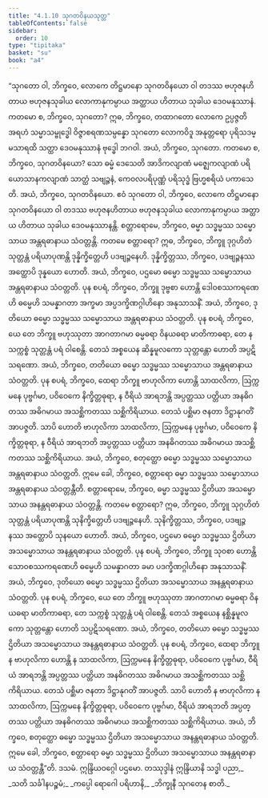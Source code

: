 ```yaml
---
title: "4.1.10 သုဂတဝိနယသုတ္တ"
tableOfContents: false
sidebar:
  order: 10
type: "tipitaka"
basket: "su"
book: "a4"
---
```



<DynamicBreadcrumb />

<Division number="160" book="a4" e="ch" v="15" p="464">

<Paragraph number="940" book="a4">
“သုဂတော ဝါ, ဘိက္ခဝေ, လောကေ တိဋ္ဌမာနော သုဂတဝိနယော ဝါ တဒဿ ဗဟုဇနဟိတာယ ဗဟုဇနသုခါယ လောကာနုကမ္ပာယ အတ္ထာယ ဟိတာယ သုခါယ ဒေဝမနုဿာနံ.
</Paragraph>

<Paragraph number="941" book="a4">
ကတမော စ, ဘိက္ခဝေ, သုဂတော? ဣဓ, ဘိက္ခဝေ, တထာဂတော လောကေ ဥပ္ပဇ္ဇတိ အရဟံ သမ္မာသမ္ဗုဒ္ဓေါ ဝိဇ္ဇာစရဏသမ္ပန္နော သုဂတော လောကဝိဒူ အနုတ္တရော ပုရိသဒမ္မသာရထိ သတ္ထာ ဒေဝမနုဿာနံ ဗုဒ္ဓေါ ဘဂဝါ. အယံ, ဘိက္ခဝေ, သုဂတော.
</Paragraph>

<Paragraph number="942" book="a4">
ကတမော စ, ဘိက္ခဝေ, သုဂတဝိနယော? သော ဓမ္မံ ဒေသေတိ အာဒိကလျာဏံ မဇ္ဈေကလျာဏံ ပရိယောသာနကလျာဏံ သာတ္ထံ သဗျဉ္ဇနံ, ကေဝလပရိပုဏ္ဏံ ပရိသုဒ္ဓံ ဗြဟ္မစရိယံ ပကာသေတိ. အယံ, ဘိက္ခဝေ, သုဂတဝိနယော. ဧဝံ သုဂတော ဝါ, ဘိက္ခဝေ, လောကေ တိဋ္ဌမာနော သုဂတဝိနယော ဝါ တဒဿ ဗဟုဇနဟိတာယ ဗဟုဇနသုခါယ လောကာနုကမ္ပာယ အတ္ထာယ ဟိတာယ သုခါယ ဒေဝမနုဿာနန္တိ.
</Paragraph>

<Paragraph number="943" book="a4">
စတ္တာရောမေ, ဘိက္ခဝေ, ဓမ္မာ သဒ္ဓမ္မဿ သမ္မောသာယ အန္တရဓာနာယ သံဝတ္တန္တိ. ကတမေ စတ္တာရော? ဣဓ, ဘိက္ခဝေ, ဘိက္ခူ ဒုဂ္ဂဟိတံ သုတ္တန္တံ ပရိယာပုဏန္တိ ဒုန္နိက္ခိတ္တေဟိ ပဒဗျဉ္ဇနေဟိ. ဒုန္နိက္ခိတ္တဿ, ဘိက္ခဝေ, ပဒဗျဉ္ဇနဿ အတ္ထောပိ ဒုန္နယော ဟောတိ. အယံ, ဘိက္ခဝေ, ပဌမော ဓမ္မော သဒ္ဓမ္မဿ သမ္မောသာယ အန္တရဓာနာယ သံဝတ္တတိ.
</Paragraph>

<Paragraph number="944" book="a4">
ပုန စပရံ, ဘိက္ခဝေ, ဘိက္ခူ ဒုဗ္ဗစာ ဟောန္တိ ဒေါဝစဿကရဏေဟိ ဓမ္မေဟိ သမန္နာဂတာ အက္ခမာ အပ္ပဒက္ခိဏဂ္ဂါဟိနော အနုသာသနိံ. အယံ, ဘိက္ခဝေ, ဒုတိယော ဓမ္မော သဒ္ဓမ္မဿ သမ္မောသာယ အန္တရဓာနာယ သံဝတ္တတိ.
</Paragraph>

<Paragraph number="945" book="a4">
ပုန စပရံ, ဘိက္ခဝေ, ယေ တေ ဘိက္ခူ ဗဟုဿုတာ အာဂတာဂမာ ဓမ္မဓရာ ဝိနယဓရာ မာတိကာဓရာ, တေ န သက္ကစ္စံ သုတ္တန္တံ ပရံ ဝါစေန္တိ. တေသံ အစ္စယေန ဆိန္နမူလကော သုတ္တန္တော ဟောတိ အပ္ပဋိသရဏော. အယံ, ဘိက္ခဝေ, တတိယော ဓမ္မော သဒ္ဓမ္မဿ သမ္မောသာယ အန္တရဓာနာယ သံဝတ္တတိ.
</Paragraph>

<Paragraph number="946" book="a4">
ပုန စပရံ, ဘိက္ခဝေ, ထေရာ ဘိက္ခူ ဗာဟုလိကာ ဟောန္တိ သာထလိကာ, ဩက္ကမနေ ပုဗ္ဗင်္ဂမာ, ပဝိဝေကေ နိက္ခိတ္တဓုရာ, န ဝီရိယံ အာရဘန္တိ အပ္ပတ္တဿ ပတ္တိယာ အနဓိဂတဿ အဓိဂမာယ အသစ္ဆိကတဿ သစ္ဆိကိရိယာယ. တေသံ ပစ္ဆိမာ ဇနတာ ဒိဋ္ဌာနုဂတိံ အာပဇ္ဇတိ. သာပိ ဟောတိ ဗာဟုလိကာ သာထလိကာ, ဩက္ကမနေ ပုဗ္ဗင်္ဂမာ, ပဝိဝေကေ နိက္ခိတ္တဓုရာ, န ဝီရိယံ အာရဘတိ အပ္ပတ္တဿ ပတ္တိယာ အနဓိဂတဿ အဓိဂမာယ အသစ္ဆိကတဿ သစ္ဆိကိရိယာယ. အယံ, ဘိက္ခဝေ, စတုတ္ထော ဓမ္မော သဒ္ဓမ္မဿ သမ္မောသာယ အန္တရဓာနာယ သံဝတ္တတိ. ဣမေ ခေါ, ဘိက္ခဝေ, စတ္တာရော ဓမ္မာ သဒ္ဓမ္မဿ သမ္မောသာယ အန္တရဓာနာယ သံဝတ္တန္တီတိ.
</Paragraph>

<Paragraph number="947" book="a4">
စတ္တာရောမေ, ဘိက္ခဝေ, ဓမ္မာ သဒ္ဓမ္မဿ ဌိတိယာ အသမ္မောသာယ အနန္တရဓာနာယ သံဝတ္တန္တိ. ကတမေ စတ္တာရော? ဣဓ, ဘိက္ခဝေ, ဘိက္ခူ သုဂ္ဂဟိတံ သုတ္တန္တံ ပရိယာပုဏန္တိ သုနိက္ခိတ္တေဟိ ပဒဗျဉ္ဇနေဟိ. သုနိက္ခိတ္တဿ, ဘိက္ခဝေ, ပဒဗျဉ္ဇနဿ အတ္ထောပိ သုနယော ဟောတိ. အယံ, ဘိက္ခဝေ, ပဌမော ဓမ္မော သဒ္ဓမ္မဿ ဌိတိယာ အသမ္မောသာယ အနန္တရဓာနာယ သံဝတ္တတိ.
</Paragraph>

<Paragraph number="948" book="a4">
ပုန စပရံ, ဘိက္ခဝေ, ဘိက္ခူ သုဝစာ ဟောန္တိ သောဝစဿကရဏေဟိ ဓမ္မေဟိ သမန္နာဂတာ ခမာ ပဒက္ခိဏဂ္ဂါဟိနော အနုသာသနိံ. အယံ, ဘိက္ခဝေ, ဒုတိယော ဓမ္မော သဒ္ဓမ္မဿ ဌိတိယာ အသမ္မောသာယ အနန္တရဓာနာယ သံဝတ္တတိ.
</Paragraph>

<Paragraph number="949" book="a4">
ပုန စပရံ, ဘိက္ခဝေ, ယေ တေ ဘိက္ခူ ဗဟုဿုတာ အာဂတာဂမာ ဓမ္မဓရာ ဝိနယဓရာ မာတိကာဓရာ, တေ သက္ကစ္စံ သုတ္တန္တံ ပရံ ဝါစေန္တိ. တေသံ အစ္စယေန နစ္ဆိန္နမူလကော သုတ္တန္တော ဟောတိ သပ္ပဋိသရဏော. အယံ, ဘိက္ခဝေ, တတိယော ဓမ္မော သဒ္ဓမ္မဿ ဌိတိယာ အသမ္မောသာယ အနန္တရဓာနာယ သံဝတ္တတိ.
</Paragraph>

<Paragraph number="950" book="a4">
ပုန စပရံ, ဘိက္ခဝေ, ထေရာ ဘိက္ခူ န ဗာဟုလိကာ ဟောန္တိ န သာထလိကာ, ဩက္ကမနေ နိက္ခိတ္တဓုရာ, ပဝိဝေကေ ပုဗ္ဗင်္ဂမာ, ဝီရိယံ အာရဘန္တိ အပ္ပတ္တဿ ပတ္တိယာ အနဓိဂတဿ အဓိဂမာယ အသစ္ဆိကတဿ သစ္ဆိကိရိယာယ. တေသံ ပစ္ဆိမာ ဇနတာ ဒိဋ္ဌာနုဂတိံ အာပဇ္ဇတိ. သာပိ ဟောတိ န ဗာဟုလိကာ န သာထလိကာ, ဩက္ကမနေ နိက္ခိတ္တဓုရာ, ပဝိဝေကေ ပုဗ္ဗင်္ဂမာ, ဝီရိယံ အာရဘတိ အပ္ပတ္တဿ ပတ္တိယာ အနဓိဂတဿ အဓိဂမာယ အသစ္ဆိကတဿ သစ္ဆိကိရိယာယ. အယံ, ဘိက္ခဝေ, စတုတ္ထော ဓမ္မော သဒ္ဓမ္မဿ ဌိတိယာ အသမ္မောသာယ အနန္တရဓာနာယ သံဝတ္တတိ. ဣမေ ခေါ, ဘိက္ခဝေ, စတ္တာရော ဓမ္မာ သဒ္ဓမ္မဿ ဌိတိယာ အသမ္မောသာယ အနန္တရဓာနာယ သံဝတ္တန္တီ”တိ.

</Paragraph>
</Division>

<Paragraph number="951" type="center" book="a4">
ဒသမံ.



</Paragraph>

<Paragraph number="952" type="center" book="a4">
ဣန္ဒြိယဝဂ္ဂေါ ပဌမော.



</Paragraph>

<Paragraph number="953" type="center" book="a4">
တဿုဒ္ဒါနံ


</Paragraph>

<Paragraph number="954" type="verses" book="a4">
ဣန္ဒြိယာနိ သဒ္ဓါ ပညာ,_  
_သတိ သင်္ခါနပဉ္စမံ;_  
_ကပ္ပေါ ရောဂေါ ပရိဟာနိ,_  
_ဘိက္ခုနီ သုဂတေန စာတိ._
</Paragraph>